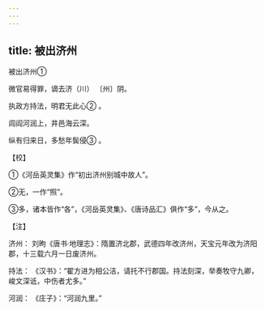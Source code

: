 ```yaml
---
---
---
```

title: 被出济州
---



被出济州①


微官易得罪，谪去济（川） 〔州〕阴。

执政方持法，明君无此心② 。

闾阎河润上，井邑海云深。

纵有归来日，多愁年鬓侵③ 。

【校】

①《河岳英灵集》作“初出济州别城中故人”。

②无，一作“照”。

③多，诸本皆作“各”，《河岳英灵集》、《唐诗品汇》俱作“多”，今从之。

【注】

济州： 刘昫《唐书·地理志》：隋置济北郡，武德四年改济州，天宝元年改为济阳郡，十三载六月一日废济州。

持法： 《汉书》：“翟方进为相公洁，请托不行郡国。持法刻深，举奏牧守九卿，峻文深诋，中伤者尤多。”

河润： 《庄子》：“河润九里。”